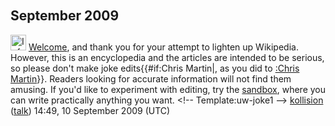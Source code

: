 <article id="24298590" title=User talk:LeedsCal>
	<talkpage id="24298590" title="User talk:LeedsCal">


== September 2009 ==
[[Image:Information.svg|25px]] [[Wikipedia:Introduction|Welcome]], and thank you for your attempt to lighten up Wikipedia. However, this is an encyclopedia and the articles are intended to be serious, so please don't make joke edits{{#if:Chris Martin|, as you did to [[:Chris Martin]]}}. Readers looking for accurate information will not find them amusing. If you'd like to experiment with editing, try the [[Wikipedia:Sandbox|sandbox]], where you can write practically anything you want.   &lt;!-- Template:uw-joke1 --&gt; [[User:Kollision|kollision]] ([[User talk:Kollision|talk]]) 14:49, 10 September 2009 (UTC)
	</talkpage>
</article>